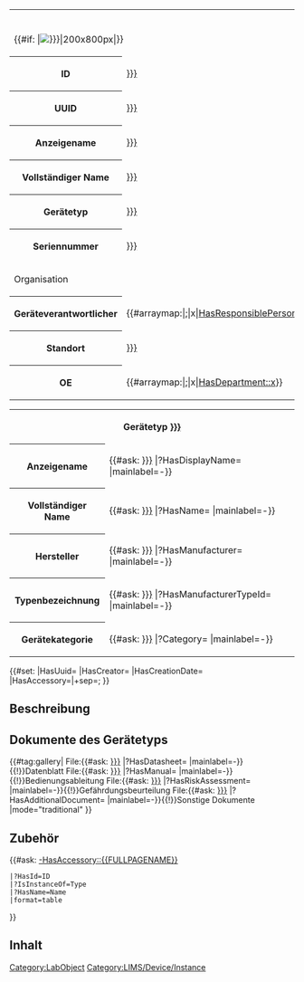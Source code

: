 <noinclude>
{{OslTemplate:Helper/Docu/FormTemplate}}
{{OslTemplate:LIMS/Common/Template |id_postfix=di}}
</noinclude>
<includeonly><table class="info_box">
<tr>
<th class="heading" colspan="2">{{{display_name|}}}</th>
</tr>
<tr>
<td class="picture" colspan="2">{{#if: {{{image|}}}|[[File:{{{image|}}}|200x800px]]|}}</td>
</tr>
<tr>
<th>ID</th>
<td>[[HasId::{{{id|{{PAGENAME}}}}}]]</td>
</tr>
<tr>
<th>UUID</th>
<td>[[HasUuid::{{{uuid|{{OslTemplate:ID/UUID/Format/Normal |{{PAGENAME}}}}}}}]]</td>
</tr>
<tr>
<th>Anzeigename</th>
<td>[[HasName::{{{display_name|}}}]]</td>
</tr>
<tr>
<th>Vollständiger Name</th>
<td>[[HasFullName::{{{full_name|}}}]]</td>
</tr>
<tr>
<th>Gerätetyp</th>
<td>[[IsInstanceOf::{{{type|}}}]]</td>
</tr>
<tr>
<th>Seriennummer</th>
<td>[[HasManufacturerInstanceId::{{{manufacturer_instance_id|}}}]]</td>
</tr>
<tr>
<td class="subheading" colspan="2">Organisation</td>
</tr>
<tr>
<th>Geräteverantwortlicher</th>
<td>{{#arraymap:{{{responsible_person|}}}|;|x|[[HasResponsiblePerson::User:x]]}}</td>
</tr>
<tr>
<th>Standort</th>
<td>[[IsLocatedIn::{{{location|}}}]]</td>
</tr>
<tr>
<th>OE</th>
<td>{{#arraymap:{{{department|}}}|;|x|[[HasDepartment::x]]}}</td>
</tr>
</table>
<table class="info_box">
<tr>
<th class="heading" colspan="2">Gerätetyp [[{{{type|}}}]]</th>
</tr>
<tr>
<th>Anzeigename</th>
<td>{{#ask: [[{{{type|}}}]] |?HasDisplayName= |mainlabel=-}}</td>
</tr>
<tr>
<th>Vollständiger Name</th>
<td>{{#ask: [[{{{type|}}}]] |?HasName= |mainlabel=-}}</td>
</tr>
<tr>
<th>Hersteller</th>
<td>{{#ask: [[{{{type|}}}]] |?HasManufacturer= |mainlabel=-}}</td>
</tr>
<tr>
<th>Typenbezeichnung</th>
<td>{{#ask: [[{{{type|}}}]] |?HasManufacturerTypeId= |mainlabel=-}}</td>
</tr>
<tr>
<th>Gerätekategorie</th>
<td>{{#ask: [[{{{type|}}}]] |?Category= |mainlabel=-}}</td>
</tr>
</table>{{OslTemplate:LIMS/Common |Device|Instance|name={{{display_name|}}}}}<!--
 -->{{#set:
|HasUuid={{{uuid|}}}
|HasCreator={{{creator|}}}
|HasCreationDate={{{creation_date|}}}
|HasAccessory={{{accessory|}}}|+sep=; <!-- contains removeable components like sensors -->
}}{{{subdevices|}}}<!-- contains unremoveable components like channels -->

== Beschreibung ==
{{{description|}}}

== Dokumente des Gerätetyps == 
{{#tag:gallery|
File:{{#ask: [[{{{type|}}}]] |?HasDatasheet= |mainlabel=-}}{{!}}Datenblatt
File:{{#ask: [[{{{type|}}}]] |?HasManual= |mainlabel=-}}{{!}}Bedienungsableitung
File:{{#ask: [[{{{type|}}}]] |?HasRiskAssessment= |mainlabel=-}}{{!}}Gefährdungsbeurteilung
File:{{#ask: [[{{{type|}}}]] |?HasAdditionalDocument= |mainlabel=-}}{{!}}Sonstige Dokumente
|mode="traditional"
}}
<br>

== Zubehör ==

{{#ask: [[-HasAccessory::{{FULLPAGENAME}}]]
 |?HasId=ID
 |?IsInstanceOf=Type
 |?HasName=Name
 |format=table
<!--  |transpose=true -->
}}

== Inhalt ==
{{Template:LIMS/Common/Viewer/LocationTree |skip_root={{OslTemplate:Helper/Strings/Yes}}}}

[[Category:LabObject]][[Category:LIMS/Device/Instance]]
</includeonly>